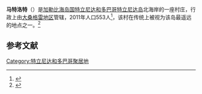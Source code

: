 {{Multiple issues|
{{Onesource|time=2020-09-05T06:50:34+00:00}}
{{Expand language|1=en|time=2020-09-20T12:20:39+00:00}}
}}
{{Infobox settlement
| name                    = 马特洛特
| native_name             = Matelot
| native_name_lang        = en
| settlement_type         = 村
| image_skyline           = TnT Matelot River Mouth 1.jpg
| coordinates             = {{coord|10|49|N|61|07|W|display=it}}
| subdivision_type        = [[世界政區索引|国家]]
| subdivision_name        = {{TTO}}
| subdivision_type1       = [[特立尼达和多巴哥行政区划|地区]]
| subdivision_name1       = [[大桑格雷地区|大桑格雷地区]]
| population_as_of        = 2011年
| population_total        = 553
| timezone1               = AST
| utc_offset1             = -4
}}
'''马特洛特'''（{{lang-en|Matelot}}）是[[加勒比海|加勒比海]][[岛国|岛国]][[特立尼达和多巴哥|特立尼达和多巴哥]][[特立尼达岛|特立尼达岛]]北海岸的一座村庄，行政上由[[大桑格雷地区|大桑格雷地区]]管辖，2011年人口553人<ref>{{cite web|url=http://www.guardian.co.tt/sites/default/files/story/2011_DemographicReport.pdf|title=Trinidad and Tobago 2011 Census|publisher=Ministry of Planning and Sustainable Development|date=2012-11-30|accessdate=2015-09-15|archiveurl=https://web.archive.org/web/20150924042445/http://www.guardian.co.tt/sites/default/files/story/2011_DemographicReport.pdf|archivedate=2015-09-24}}</ref>，该村在传统上被视为该岛最遥远的地点之一。<ref>{{cite journal|last=Morton-Gittens|first=Dane|date=2011|title=The Golden Age and Decline of Matelot, Trinidad (1885-1945)|journal=History in Action|publisher=The University of the West Indies (St. Augustine, Trinidad and Tobago) Department of History|volume=2|issue=2|issn=2221-7886}}</ref>

==参考文献==
{{reflist}}

{{TrinidadTobago-geo-stub}}

{{DEFAULTSORT:Matelot}}
[[Category:特立尼达和多巴哥聚居地|Category:特立尼达和多巴哥聚居地]]